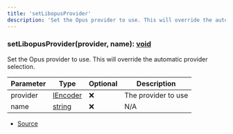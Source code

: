 ```yaml
---
title: 'setLibopusProvider'
description: 'Set the Opus provider to use. This will override the automatic provider selection.'
---
```


### setLibopusProvider(provider, name): [void](https://developer.mozilla.org/en-US/docs/Web/JavaScript/Reference/Global_Objects/undefined)

Set the Opus provider to use. This will override the automatic provider selection.

| Parameter | Type                                                                                              | Optional | Description         |
| --------- | ------------------------------------------------------------------------------------------------- | -------- | ------------------- |
| provider  | [IEncoder](/api/@discord-player/opus/types/IEncoder)                                              | ❌       | The provider to use |
| name      | [string](https://developer.mozilla.org/en-US/docs/Web/JavaScript/Reference/Global_Objects/String) | ❌       | N/A                 |

- [Source](https://github.com/androz2091/discord-player/blob/ce04b3f4c6671029ce4d4aa9090e56ac7e7f5666/packages/opus/src/OpusEncoder.ts#L156)
